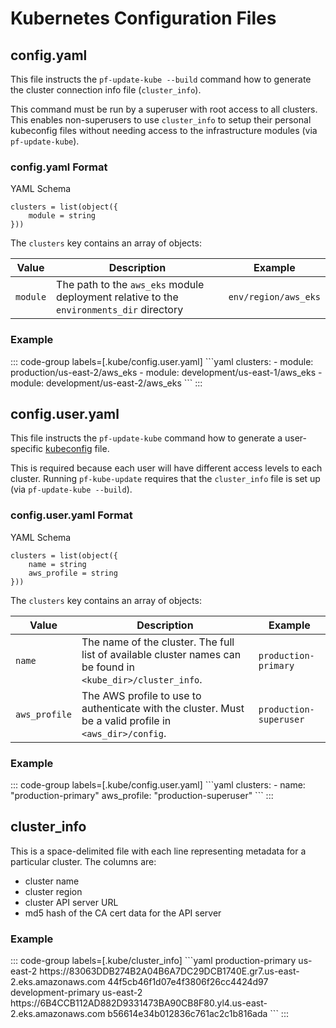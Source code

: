 # Kubernetes Configuration Files

## config.yaml

This file instructs the `pf-update-kube --build` command how to generate the cluster connection info file (`cluster_info`).

This command must be run by a superuser with root access to all clusters. This enables non-superusers to use
`cluster_info` to setup their personal kubeconfig files without needing access to the infrastructure modules (via `pf-update-kube`).

### config.yaml Format

YAML Schema

```hcl
clusters = list(object({
    module = string
}))
```

The `clusters` key contains an array of objects:

| Value    | Description                                                                              | Example              |
| -------- | ---------------------------------------------------------------------------------------- | -------------------- |
| `module` | The path to the `aws_eks` module deployment relative to the `environments_dir` directory | `env/region/aws_eks` |


### Example
<div class="h-4"/>
::: code-group labels=[.kube/config.user.yaml]
```yaml
clusters:
  - module: production/us-east-2/aws_eks
  - module: development/us-east-1/aws_eks
  - module: development/us-east-2/aws_eks
```
:::

## config.user.yaml

This file instructs the `pf-update-kube` command how to generate a user-specific [kubeconfig](https://kubernetes.io/docs/concepts/configuration/organize-cluster-access-kubeconfig/) file.

This is required because each user will have different access levels to each cluster. Running `pf-kube-update` requires that the
`cluster_info` file is set up (via `pf-update-kube --build`).

### config.user.yaml Format

YAML Schema

```hcl
clusters = list(object({
    name = string
    aws_profile = string
}))
```

The `clusters` key contains an array of objects:

| Value         | Description                                                                                                  | Example                |
| ------------- | ------------------------------------------------------------------------------------------------------------ | ---------------------- |
| `name`        | The name of the cluster. The full list of available cluster names can be found in `<kube_dir>/cluster_info`. | `production-primary`   |
| `aws_profile` | The AWS profile to use to authenticate with the cluster. Must be a valid profile in `<aws_dir>/config`.      | `production-superuser` |

### Example
<div class="h-4"/>
::: code-group labels=[.kube/config.user.yaml]
```yaml
clusters:
  - name: "production-primary"
    aws_profile: "production-superuser"
```
:::

## cluster\_info

This is a space-delimited file with each line representing metadata for a particular cluster. The columns are:

* cluster name
* cluster region
* cluster API server URL
* md5 hash of the CA cert data for the API server

### Example
<div class="h-4"/>
::: code-group labels=[.kube/cluster_info]
```yaml
production-primary us-east-2 https://83063DDB274B2A04B6A7DC29DCB1740E.gr7.us-east-2.eks.amazonaws.com 44f5cb46f1d07e4f3806f26cc4424d97
development-primary us-east-2 https://6B4CCB112AD882D9331473BA90CB8F80.yl4.us-east-2.eks.amazonaws.com b56614e34b012836c761ac2c1b816ada
```
:::


